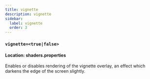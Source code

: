 ```yaml
---
title: vignette
description: vignette
sidebar:
  label: vignette
  order: 3
---
```


### `vignette=<true|false>`

#### Location: shaders.properties

Enables or disables rendering of the vignette overlay, an effect which darkens the edge of the screen slightly.